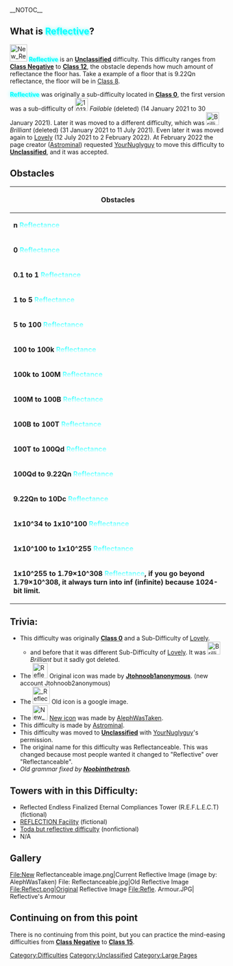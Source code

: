 __NOTOC__{{Large Page}}{{Unclassified}}{{BetterQuote|quoter=someone random|text=You look on a mirror and look yourself!}}
<br />{{NewDifficultyInfobox|main_difficulty=|original_class=[[:Category:Class 0|Skyline Class 0]]|previous_class(es)=[[:Category:Class 0|Skyline Class 0]]|prior_previous=* {{Class0Difficulties|Lovely}} [[w:c:jtohs-easiest-towers:Lovely|Lovely]]
* [[File:Brilliant.png |30px]] [[Brilliant]] (Removed Difficulty)|class=[[:Category:Unclassified |Unclassified]]|prior_next=* [[File:Piece O Cake UHD.jpeg |30px]] [[Piece o' Cake]]|image1=<gallery>
New  Reflectanceable image.png | Current
Reflectanceable.jpg | Old
Reflect.png | Original
</gallery>|difficulty_range=[[:Category:Class Negative|Class Negative]] - [[:Category:Class 12|Class 12]]|creator(s)=*[[User:Viranenthusiast|Viranenthusiast]]
*[[User:Astrominal|Astrominal]] (Co-Owner)|date_added=14/01/2021|previous_main_difficulty(ies)=* {{Class0Difficulties|Lovely}} [[w:c:jtohs-easiest-towers:Lovely|Lovely]]
* [[File:Brilliant.png |30px]] [[Brilliant]] (Removed Difficulty)|type=|title1=<big><big><span style="color:cyan;text-shadow: 0 0 10px #64ffff,2px 4px 0 rgba(0,255,255,.3),-2px -4px 0 rgba(255,255,255,.3)">'''Reflective'''</span></big></big>|original_name=Reflectance|short_name='''R'''|previous_name=Reflectanceable}}
==What is <span style="color:cyan;text-shadow: 0 0 10px #64ffff,2px 3px 0 rgba(0,255,255,.3),-2px -3px 0 rgba(255,255,255,.3)">'''Reflective'''</span>? ==
[[File:New  Reflectanceable image.png|frameless|40x40px]] <span style="color:cyan;text-shadow: 0 0 10px #64ffff,2px 2px 0 rgba(0,255,255,.3),-2px -2px 0 rgba(255,255,255,.3)">'''Reflective'''</span> is an [[:Category:Unclassified |'''Unclassified''']] difficulty. This difficulty ranges from [[:Category:Class Negative|'''Class Negative''']] to '''[[:Category:Class 12|Class 12]]''', the obstacle depends how much amount of reflectance the floor has. Take a example of a floor that is 9.22Qn reflectance, the floor will be in [[:Category:Class 8|Class 8]].  

<span style="color:cyan;text-shadow: 0 0 10px #64ffff,2px 2px 0 rgba(0,255,255,.3),-2px -2px 0 rgba(255,255,255,.3)">'''Reflective'''</span> was originally a sub-difficulty located in [[:Category:Class 0|'''Class 0''']], the first version was a sub-difficulty of [[File:101352 (1).jpg|frameless|30x30px]] ''Failable'' (deleted) (14 January 2021 to 30 January 2021‎). Later it was moved to a different difficulty, which was [[File:Brilliant.png |30px]] ''Brilliant'' (deleted) (31 January 2021 to 11 July 2021‎). Even later it was moved again to {{Class0Difficulties|Lovely}} [[Lovely]] (12 July 2021 to 2 February 2022). At February 2022 the page creator ([[User:Astrominal|Astrominal]]) requested [[User:YourNuglyguy|YourNuglyguy]] to move this difficulty to [[:Category:Unclassified |'''Unclassified''']], and it was accepted.  

==Obstacles==
{| class="wikitable mw-collapsible" style="text-align:center;"
! colspan="2" style="text-align:center; width: 1%" |Obstacles
|-
!'''n <span style="background:linear-gradient(180deg,cyan,white); -webkit-background-clip:text !important; -webkit-text-fill-color:transparent;">Reflectance</span>'''
!'''Class'''
|-
!'''0 <span style="background:linear-gradient(180deg,cyan,white); -webkit-background-clip:text !important; -webkit-text-fill-color:transparent;">Reflectance</span>'''
|<big>'''[[:Category:Class Negative|Class Negative]]'''</big>
|-
!'''0.1 to 1 <span style="background:linear-gradient(180deg,cyan,white); -webkit-background-clip:text !important; -webkit-text-fill-color:transparent;">Reflectance</span>'''
|[[:Category:Class 0|<big>'''Class 0'''</big>]]
|-
!'''1 to 5 <span style="background:linear-gradient(180deg,cyan,white); -webkit-background-clip:text !important; -webkit-text-fill-color:transparent;">Reflectance</span>'''
|[[:Category:Class 1|'''<big>Class 1</big>''']]
|-
!'''5 to 100 <span style="background:linear-gradient(180deg,cyan,white); -webkit-background-clip:text !important; -webkit-text-fill-color:transparent;">Reflectance</span>'''
|[[:Category:Class 2|'''<big>Class 2</big>''']]
|-
!'''100 to 100k <span style="background:linear-gradient(180deg,cyan,white); -webkit-background-clip:text !important; -webkit-text-fill-color:transparent;">Reflectance</span>'''
|[[:Category:Class 3|'''<big>Class 3</big>''']]
|-
!'''100k to 100M <span style="background:linear-gradient(180deg,cyan,white); -webkit-background-clip:text !important; -webkit-text-fill-color:transparent;">Reflectance</span>'''
|[[:Category:Class 4|'''<big>Class 4</big>''']]
|-
!'''100M to 100B <span style="background:linear-gradient(180deg,cyan,white); -webkit-background-clip:text !important; -webkit-text-fill-color:transparent;">Reflectance</span>'''
|[[:Category:Class 5|'''<big>Class 5</big>''']]
|-
!'''100B to 100T <span style="background:linear-gradient(180deg,cyan,white); -webkit-background-clip:text !important; -webkit-text-fill-color:transparent;">Reflectance</span>'''
|[[:Category:Class 6|<big>'''Class 6'''</big>]]
|-
!'''100T to 100Qd <span style="background:linear-gradient(180deg,cyan,white); -webkit-background-clip:text !important; -webkit-text-fill-color:transparent;">Reflectance</span>'''
|[[:Category:Class 7|<big>'''Class 7'''</big>]]
|-
!'''100Qd to 9.22Qn <span style="background:linear-gradient(180deg,cyan,white); -webkit-background-clip:text !important; -webkit-text-fill-color:transparent;">Reflectance</span>'''
|[[:Category:Class 8|<big>'''Class 8'''</big>]]
|-
!'''9.22Qn to 10Dc <span style="background:linear-gradient(180deg,cyan,white); -webkit-background-clip:text !important; -webkit-text-fill-color:transparent;">Reflectance</span>'''
|[[:Category:Class 9|<big>'''Class 9'''</big>]]
|-
!'''1x10^34 to 1x10^100 <span style="background:linear-gradient(180deg,cyan,white); -webkit-background-clip:text !important; -webkit-text-fill-color:transparent;">Reflectance</span>'''
|[[:Category:Class 9|<big>'''Class 10'''</big>]]
|-
!'''1x10^100 to 1x10^255 <span style="background:linear-gradient(180deg,cyan,white); -webkit-background-clip:text !important; -webkit-text-fill-color:transparent;">Reflectance</span>'''
|[[:Category:Class 11|<big>'''Class 11'''</big>]]
|-
!'''1x10^255 to''' '''1.79×10^308 <span style="background:linear-gradient(180deg,cyan,white); -webkit-background-clip:text !important; -webkit-text-fill-color:transparent;">Reflectance</span>, if you go beyond 1.79×10^308, it always turn into inf (infinite) because 1024-bit limit.'''
|[[:Category:Class 12|<big>'''Class 12'''</big>]]
|}

==Trivia:==

*This difficulty was originally [[:Category:Class 0|'''Class 0''']] and a Sub-Difficulty of {{Class0Difficulties|Lovely}} [[Lovely]]. 
**and before that it was different Sub-Difficulty of {{Class0Difficulties|Lovely}} [[Lovely]]. It was [[File:Brilliant.png |30px]] ''Brilliant'' but it sadly got deleted.
*The [[File:Reflect.png|frameless|35x35px]] Original icon was made by  [[User:Jtohnoob1anonymous|'''Jtohnoob1anonymous''']]. (new account Jtohnoob2anonymous)
*The [[File: Reflectanceable.jpg|frameless|40x40px]] Old icon is a google image.
*The [[File:New  Reflectanceable image.png|frameless|35x35px]] [https://jtohs-joke-towers.fandom.com/wiki/Reflectanceable?commentId=4400000000000049028 New icon] was made by [[User:AlephWasTaken|AlephWasTaken]].
*This difficulty is made by [[User:Astrominal|Astrominal]].
*This difficulty was moved to [[:Category:Unclassified |'''Unclassified''']] with [[User:YourNuglyguy|YourNuglyguy]]'s permission.
*The original name for this difficulty was Reflectanceable. This was changed because most people wanted it changed to "Reflective" over "Reflectanceable".
*''Old grammar fixed by [[User:Noobinthetrash|'''Noobinthetrash''']].''

==Towers with in this Difficulty: ==  
*Reflected Endless Finalized Eternal Compliances Tower (R.E.F.L.E.C.T) (fictional)
*[[REFLECTION Facility]] (fictional)
*[[Toda but reflective difficulty]] (nonfictional)
*N/A

==Gallery==
<gallery>
File:New  Reflectanceable image.png|Current  Reflective Image (image by: AlephWasTaken)
File: Reflectanceable.jpg|Old  Reflective Image
File:Reflect.png|Original  Reflective Image
File:Refle. Armour.JPG| Reflective's Armour
</gallery>

==Continuing on from this point==
There is no continuing from this point, but you can practice the mind-easing difficulties from [[:Category:Class Negative|'''Class Negative''']] to [[:Category:Class 15|'''Class 15''']].

{{DifficultiesNavbox}}

[[Category:Difficulties]]
[[Category:Unclassified]]
[[Category:Large Pages]]